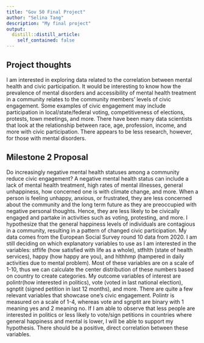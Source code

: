 ```yaml
---
title: "Gov 50 Final Project"
author: "Selina Tang"
description: "My final project"
output:
  distill::distill_article:
    self_contained: false
---
```




## Project thoughts

I am interested in exploring data related to the correlation between mental health and civic participation. It would be interesting to know how the prevalence of mental disorders and accessibility of mental health treatment in a community relates to the community members' levels of civic engagement. Some examples of civic engagement may include participation in local/state/federal voting, competitiveness of elections, protests, town meetings, and more. There have been many data scientists that look at the relationship between race, age, profession, income, and more with civic participation. There appears to be less research, however, for those with mental disorders. 

## Milestone 2 Proposal
Do increasingly negative mental health statuses among a community reduce civic engagement? A negative mental health status can include a lack of mental health treatment, high rates of mental illnesses, general unhappiness, how concerned one is with climate change, and more. When a person is feeling unhappy, anxious, or frustrated, they are less concerned about the community and the long term future as they are preoccupied with negative personal thoughts. Hence, they are less likely to be civically engaged and partake in activities such as voting, protesting, and more. I hypothesize that the general happiness levels of individuals are contagious in a community, resulting in a pattern of changed civic participation. My data comes from the European Social Survey round 10 data from 2020. I am still deciding on which explanatory variables to use as I am interested in the variables: stflife (how satisfied with life as a whole), stfhlth (state of health services), happy (how happy are you), and hlthhmp (hampered in daily activities due to mental problem). Most of these variables are on a scale of 1-10, thus we can calculate the center distribution of these numbers based on country to create categories. My outcome variables of interest are polintr(how interested in politics), vote (voted in last national election), sgnptit (signed petition in last 12 months), and more. There are quite a few relevant variables that showcase one's civic engagement. Polintr is measured on a scale of 1-4, whereas vote and sgnptit are binary with 1 meaning yes and 2 meaning no. If I am able to observe that less people are interested in politics or less likely to vote/sign petitions in countries where general happiness and mental is lower, I will be able to support my hypothesis. There should be a positive, direct correlation between these variables. 




